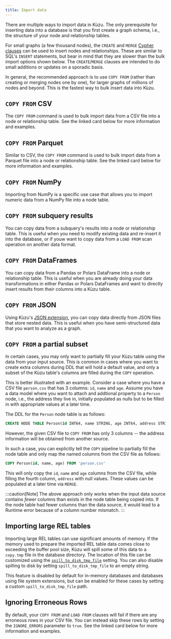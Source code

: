 ```yaml
---
title: Import data
---
```



There are multiple ways to import data in Kùzu. The only prerequisite for inserting data
into a database is that you first create a graph schema, i.e., the structure of your node and relationship tables.

For small graphs (a few thousand nodes), the `CREATE` and `MERGE` [Cypher clauses](/cypher/data-manipulation-clauses)
can be used to insert nodes and
relationships. These are similar to SQL's `INSERT` statements, but bear in mind that they are slower than the bulk import
options shown below. The `CREATE`/`MERGE` clauses are intended to do small additions or updates on a sporadic basis.

In general, the recommended approach is to use `COPY FROM` (rather than creating or
merging nodes one by one), for larger graphs of millions of nodes and beyond.
This is the fastest way to bulk insert data into Kùzu.

## `COPY FROM` CSV

The `COPY FROM` command is used to bulk import data from a CSV file into a node or relationship table.
See the linked card below for more information and examples.

<LinkCard
  title="Import CSV"
  href="/import/csv"
/>

## `COPY FROM` Parquet

Similar to CSV, the `COPY FROM` command is used to bulk import data from a Parquet file into a node or relationship table.
See the linked card below for more information and examples.

<LinkCard
  title="Import Parquet"
  href="/import/parquet"
/>

## `COPY FROM` NumPy

Importing from NumPy is a specific use case that allows you to import numeric data from a NumPy file into a node table.

<LinkCard
  title="Import NumPy"
  href="/import/npy"
/>

## `COPY FROM` subquery results

You can copy data from a subquery's results into a node or relationship table.
This is useful when you need to modify existing data and re-insert it into the database, or if youw
want to copy data from a `LOAD FROM` scan operation on another data format.

<LinkCard
  title="Import results from a subquery"
  href="/import/copy-from-subquery"
/>

## `COPY FROM` DataFrames

You can copy data from a Pandas or Polars DataFrame into a node or relationship table. This is useful
when you are already doing your data transformations in either Pandas or Polars DataFrames and want to
directly insert results from their columns into a Kùzu table.

<LinkCard
  title="Import results from a DataFrame"
  href="/import/copy-from-dataframe"
/>

## `COPY FROM` JSON

Using Kùzu's [JSON extension](/extensions/json), you can copy data directly from JSON files that store
nested data. This is useful when you have semi-structured data that you want to analyze as a graph.

<LinkCard
  title="Import from JSON file"
  href="/extensions/json#copy-from"
/>

## `COPY FROM` a partial subset

In certain cases, you may only want to partially fill your Kùzu table using the data from your input
source. This is common in cases where you want to create extra columns during DDL that will hold
a default value, and only a subset of the Kùzu table's columns are filled during the `COPY` operation.

This is better illustrated with an example. Consider a case where you have a CSV file `person.csv`
that has 3 columns: `id`, `name` and `age`.
Assume you have a data model where you want to attach and addtional property to a `Person` node,
i.e., the address they live in, initially populated as nulls but to be filled in with appropriate
values at a later time.

The DDL for the `Person` node table is as follows:
```sql
CREATE NODE TABLE Person(id INT64, name STRING, age INT64, address STRING, PRIMARY KEY(id));
```

However, the given CSV file to `COPY FROM` has only 3 columns -- the address information will be
obtained from another source.

In such a case, you can explicitly tell the `COPY` pipeline to partially fill the node table and
only map the named columns from the CSV file as follows:

```sql
COPY Person(id, name, age) FROM 'person.csv'
```

This will only copy the `id`, `name` and `age` columns from the CSV file, while filling the fourth
column, `address` with null values. These values can be populated at a later time via `MERGE`.

:::caution[Note]
The above approach only works when the input data source contains *fewer* columns than exists in the
node table being copied into. If the node table had fewer columns than the data source, it would
lead to a Runtime error because of a column number mismatch.
:::

## Importing large REL tables

Importing large REL tables can use significant amounts of memory. If the memory used to prepare the
imported REL table data comes close to exceeding the buffer pool size,
Kùzu will spill some of this data to a `copy.tmp` file in the database directory.
The location of this file can be customized using the
[`spill_to_disk_tmp_file`](/cypher/configuration#configure-spill-to-disk-temporary-file) setting.
You can also disable spilling to disk by setting `spill_to_disk_tmp_file` to an empty string.

This feature is disabled by default for in-memory databases and databases using file system extensions,
but can be enabled for these cases by setting a custom `spill_to_disk_tmp_file` path.

## Ignoring Erroneous Rows

By default, your `COPY FROM` and `LOAD FROM` clauses will fail if there are any erroneous rows
in your CSV file. You can instead skip these rows by setting the `IGNORE_ERRORS` parameter to `true`.
See the linked card below for more information and examples.

<LinkCard
  title="Ignoring Erroneous Rows"
  href="/import/ignoring-erroneous-rows"
/>
